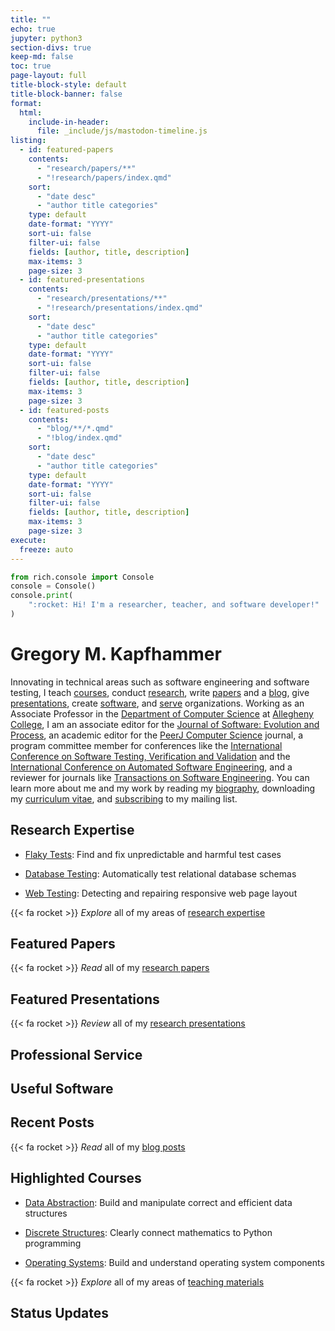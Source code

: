 ```yaml
---
title: ""
echo: true
jupyter: python3
section-divs: true
keep-md: false
toc: true
page-layout: full
title-block-style: default
title-block-banner: false
format:
  html:
    include-in-header:
      file: _include/js/mastodon-timeline.js
listing:
  - id: featured-papers
    contents:
      - "research/papers/**"
      - "!research/papers/index.qmd"
    sort:
      - "date desc"
      - "author title categories"
    type: default
    date-format: "YYYY"
    sort-ui: false
    filter-ui: false
    fields: [author, title, description]
    max-items: 3
    page-size: 3
  - id: featured-presentations
    contents:
      - "research/presentations/**"
      - "!research/presentations/index.qmd"
    sort:
      - "date desc"
      - "author title categories"
    type: default
    date-format: "YYYY"
    sort-ui: false
    filter-ui: false
    fields: [author, title, description]
    max-items: 3
    page-size: 3
  - id: featured-posts
    contents:
      - "blog/**/*.qmd"
      - "!blog/index.qmd"
    sort:
      - "date desc"
      - "author title categories"
    type: default
    date-format: "YYYY"
    sort-ui: false
    filter-ui: false
    fields: [author, title, description]
    max-items: 3
    page-size: 3
execute:
  freeze: auto
---
```


```python
from rich.console import Console
console = Console()
console.print(
    ":rocket: Hi! I'm a researcher, teacher, and software developer!"
)
```

# Gregory M. Kapfhammer

Innovating in technical areas such as software engineering and software testing,
I teach [courses](teaching/index.qmd), conduct [research](research/index.qmd), write
[papers](research/papers/index.qmd) and a [blog](blog/index.qmd), give
[presentations](research/presentations/index.qmd), create [software](software/index.qmd), and
[serve](service/index.qmd) organizations. Working as an Associate Professor in the
[Department of Computer Science](http://www.cs.allegheny.edu) at [Allegheny
College](http://www.allegheny.edu), I am an associate editor for the [Journal of
Software: Evolution and
Process](https://onlinelibrary.wiley.com/journal/20477481), an academic editor
for the [PeerJ Computer Science](https://peerj.com/computer-science/) journal, a
program committee member for conferences like the [International Conference on
Software Testing, Verification and
Validation](https://cs.gmu.edu/icst/index.html) and the [International
Conference on Automated Software
Engineering](https://conf.researchr.org/series/ase), and a reviewer for journals
like [Transactions on Software
Engineering](https://www.computer.org/csdl/journal/ts). You can learn more about
me and my work by reading my [biography](biography/index.qmd), downloading my
[curriculum
vitae](https://github.com/gkapfham/curriculum-vitae/releases/download/v1.3.2/curriculum_vitae_kapfhammer.pdf),
and [subscribing](support/index.qmd) to my mailing list.

## Research Expertise

- [Flaky Tests](research/index.qmd#Details#Flaky Tests): Find and fix unpredictable
  and harmful test cases

- [Database Testing](research/index.qmd#Details#Database Testing): Automatically
  test relational database schemas

- [Web Testing](research/index.qmd#Details#Web Testing): Detecting and repairing
  responsive web page layout

{{< fa rocket >}} <em>Explore</em> all of my areas of [research expertise](research/index.qmd)

## Featured Papers

:::{#featured-papers}
:::

{{< fa rocket >}} <em>Read</em> all of my  [research papers](research/papers/index.qmd)

## Featured Presentations

:::{#featured-presentations}
:::

{{< fa rocket >}} <em>Review</em> all of my [research presentations](research/presentations/index.qmd)

## Professional Service

## Useful Software

## Recent Posts

:::{#featured-posts}
:::

{{< fa rocket >}} <em>Read</em> all of my [blog posts](blog/index.qmd)

## Highlighted Courses

- [Data
  Abstraction](https://proactiveprogrammers.com/data-abstraction/introduction-data-abstraction/):
  Build and manipulate correct and efficient data structures

- [Discrete
  Structures](https://proactiveprogrammers.com/discrete-structures/introduction-discrete-structures/):
  Clearly connect mathematics to Python programming

- [Operating Systems](https://www.os-sketch.com/): Build and understand operating system components

{{< fa rocket >}} <em>Explore</em> all of my areas of [teaching materials](teaching/index.qmd)

## Status Updates

```{=html}
<div class="dummy-container">
	<div class="mt-timeline">
		<div id="mt-body" class="mt-body" role="feed">
		  <div class="loading-spinner"></div>
		</div>
  </div>
</div>
```
